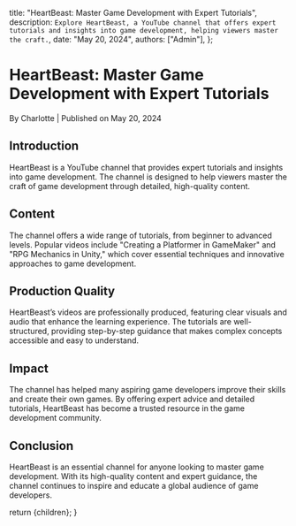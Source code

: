 
  title: "HeartBeast: Master Game Development with Expert Tutorials",
  description: `Explore HeartBeast, a YouTube channel that offers expert tutorials and insights into game development, helping viewers master the craft.`,
  date: "May 20, 2024",
  authors: ["Admin"],
};

<h1>HeartBeast: Master Game Development with Expert Tutorials</h1>
<div className="text-sm text-gray-500 dark:text-gray-400">
  By Charlotte | Published on May 20, 2024
</div>

<section id="introduction">
  <h2>Introduction</h2>
  <span>
    HeartBeast is a YouTube channel that provides expert tutorials and insights
    into game development. The channel is designed to help viewers master the
    craft of game development through detailed, high-quality content.
  </span>
</section>

<section id="content">
  <h2>Content</h2>
  <span>
    The channel offers a wide range of tutorials, from beginner to advanced
    levels. Popular videos include "Creating a Platformer in GameMaker" and "RPG
    Mechanics in Unity," which cover essential techniques and innovative
    approaches to game development.
  </span>
</section>

<section id="production-quality">
  <h2>Production Quality</h2>
  <span>
    HeartBeast’s videos are professionally produced, featuring clear visuals and
    audio that enhance the learning experience. The tutorials are
    well-structured, providing step-by-step guidance that makes complex concepts
    accessible and easy to understand.
  </span>
</section>

<section id="impact">
  <h2>Impact</h2>
  <span>
    The channel has helped many aspiring game developers improve their skills
    and create their own games. By offering expert advice and detailed
    tutorials, HeartBeast has become a trusted resource in the game development
    community.
  </span>
</section>

<section id="conclusion">
  <h2>Conclusion</h2>
  <span>
    HeartBeast is an essential channel for anyone looking to master game
    development. With its high-quality content and expert guidance, the channel
    continues to inspire and educate a global audience of game developers.
  </span>
</section>

  return <MdxLayout>{children}</MdxLayout>;
}
